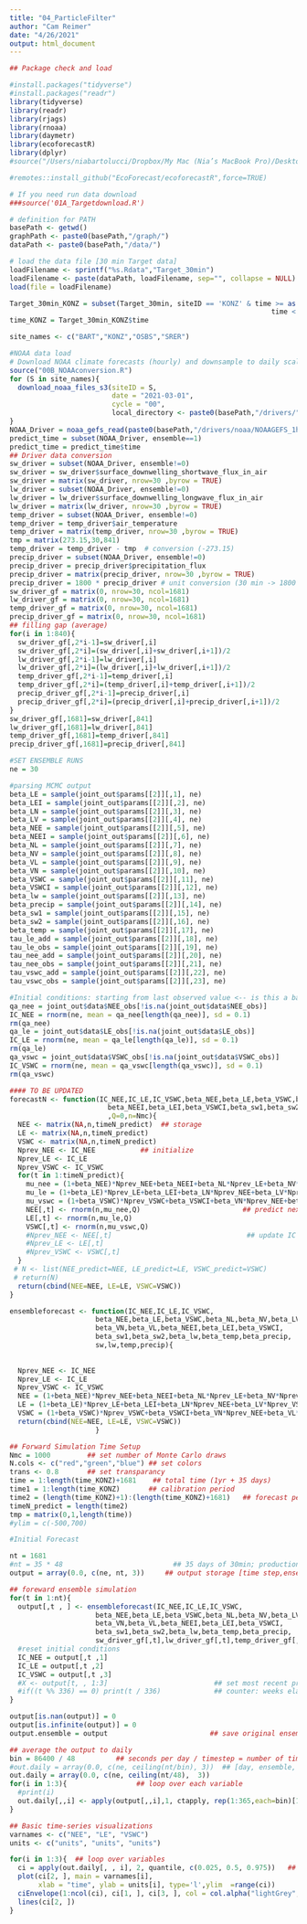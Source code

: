 ```yaml
---
title: "04_ParticleFilter"
author: "Cam Reimer"
date: "4/26/2021"
output: html_document
---
```

```r
## Package check and load

#install.packages("tidyverse")
#install.packages("readr")
library(tidyverse)
library(readr)
library(rjags)
library(rnoaa)
library(daymetr)
library(ecoforecastR)
library(dplyr)
#source("/Users/niabartolucci/Dropbox/My Mac (Nia’s MacBook Pro)/Desktop/Classes Spring 2021/Ecological Forecasting/EF_Activities/ecoforecastR/R/utils.R")

#remotes::install_github("EcoForecast/ecoforecastR",force=TRUE)
```

```r
# If you need run data download
###source('01A_Targetdownload.R')

# definition for PATH
basePath <- getwd() 
graphPath <- paste0(basePath,"/graph/")
dataPath <- paste0(basePath,"/data/")

# load the data file [30 min Target data]
loadFilename <- sprintf("%s.Rdata","Target_30min")
loadFilename <- paste(dataPath, loadFilename, sep="", collapse = NULL)
load(file = loadFilename)

Target_30min_KONZ = subset(Target_30min, siteID == 'KONZ' & time >= as.POSIXct('2020-03-01 00:00', tz="UTC") & 
                                                                time < as.POSIXct('2021-03-01 00:00', tz="UTC"))
time_KONZ = Target_30min_KONZ$time
```

```r
site_names <- c("BART","KONZ","OSBS","SRER")

#NOAA data load
# Download NOAA climate forecasts (hourly) and downsample to daily scale
source("00B_NOAAconversion.R")
for (S in site_names){
  download_noaa_files_s3(siteID = S,
                         date = "2021-03-01",
                         cycle = "00",
                         local_directory <- paste0(basePath,"/drivers/"))
}
NOAA_Driver = noaa_gefs_read(paste0(basePath,"/drivers/noaa/NOAAGEFS_1hr"), "2021-03-01", "00", "KONZ")
predict_time = subset(NOAA_Driver, ensemble==1)
predict_time = predict_time$time
## Driver data conversion
sw_driver = subset(NOAA_Driver, ensemble!=0)
sw_driver = sw_driver$surface_downwelling_shortwave_flux_in_air
sw_driver = matrix(sw_driver, nrow=30 ,byrow = TRUE)
lw_driver = subset(NOAA_Driver, ensemble!=0)
lw_driver = lw_driver$surface_downwelling_longwave_flux_in_air
lw_driver = matrix(lw_driver, nrow=30 ,byrow = TRUE)
temp_driver = subset(NOAA_Driver, ensemble!=0)
temp_driver = temp_driver$air_temperature
temp_driver = matrix(temp_driver, nrow=30 ,byrow = TRUE)
tmp = matrix(273.15,30,841)
temp_driver = temp_driver - tmp  # conversion (-273.15)
precip_driver = subset(NOAA_Driver, ensemble!=0)
precip_driver = precip_driver$precipitation_flux
precip_driver = matrix(precip_driver, nrow=30 ,byrow = TRUE)
precip_driver = 1800 * precip_driver # unit conversion (30 min -> 1800 sec)
sw_driver_gf = matrix(0, nrow=30, ncol=1681)
lw_driver_gf = matrix(0, nrow=30, ncol=1681)
temp_driver_gf = matrix(0, nrow=30, ncol=1681)
precip_driver_gf = matrix(0, nrow=30, ncol=1681)
## filling gap (average)
for(i in 1:840){
  sw_driver_gf[,2*i-1]=sw_driver[,i]
  sw_driver_gf[,2*i]=(sw_driver[,i]+sw_driver[,i+1])/2
  lw_driver_gf[,2*i-1]=lw_driver[,i]
  lw_driver_gf[,2*i]=(lw_driver[,i]+lw_driver[,i+1])/2
  temp_driver_gf[,2*i-1]=temp_driver[,i]
  temp_driver_gf[,2*i]=(temp_driver[,i]+temp_driver[,i+1])/2
  precip_driver_gf[,2*i-1]=precip_driver[,i]
  precip_driver_gf[,2*i]=(precip_driver[,i]+precip_driver[,i+1])/2
}
sw_driver_gf[,1681]=sw_driver[,841]
lw_driver_gf[,1681]=lw_driver[,841]
temp_driver_gf[,1681]=temp_driver[,841]
precip_driver_gf[,1681]=precip_driver[,841]
```

```r
#SET ENSEMBLE RUNS
ne = 30 

#parsing MCMC output 
beta_LE = sample(joint_out$params[[2]][,1], ne)
beta_LEI = sample(joint_out$params[[2]][,2], ne)
beta_LN = sample(joint_out$params[[2]][,3], ne)
beta_LV = sample(joint_out$params[[2]][,4], ne)
beta_NEE = sample(joint_out$params[[2]][,5], ne)
beta_NEEI = sample(joint_out$params[[2]][,6], ne)
beta_NL = sample(joint_out$params[[2]][,7], ne)
beta_NV = sample(joint_out$params[[2]][,8], ne)
beta_VL = sample(joint_out$params[[2]][,9], ne)
beta_VN = sample(joint_out$params[[2]][,10], ne)
beta_VSWC = sample(joint_out$params[[2]][,11], ne)
beta_VSWCI = sample(joint_out$params[[2]][,12], ne)
beta_lw = sample(joint_out$params[[2]][,13], ne)
beta_precip = sample(joint_out$params[[2]][,14], ne)
beta_sw1 = sample(joint_out$params[[2]][,15], ne)
beta_sw2 = sample(joint_out$params[[2]][,16], ne)
beta_temp = sample(joint_out$params[[2]][,17], ne)
tau_le_add = sample(joint_out$params[[2]][,18], ne)
tau_le_obs = sample(joint_out$params[[2]][,19], ne)
tau_nee_add = sample(joint_out$params[[2]][,20], ne)
tau_nee_obs = sample(joint_out$params[[2]][,21], ne)
tau_vswc_add = sample(joint_out$params[[2]][,22], ne)
tau_vswc_obs = sample(joint_out$params[[2]][,23], ne)

#Initial conditions: starting from last observed value <-- is this a bad idea?
qa_nee = joint_out$data$NEE_obs[!is.na(joint_out$data$NEE_obs)]
IC_NEE = rnorm(ne, mean = qa_nee[length(qa_nee)], sd = 0.1)
rm(qa_nee)
qa_le = joint_out$data$LE_obs[!is.na(joint_out$data$LE_obs)]
IC_LE = rnorm(ne, mean = qa_le[length(qa_le)], sd = 0.1)
rm(qa_le)
qa_vswc = joint_out$data$VSWC_obs[!is.na(joint_out$data$VSWC_obs)]
IC_VSWC = rnorm(ne, mean = qa_vswc[length(qa_vswc)], sd = 0.1)
rm(qa_vswc)

```

```r
#### TO BE UPDATED
forecastN <- function(IC_NEE,IC_LE,IC_VSWC,beta_NEE,beta_LE,beta_VSWC,beta_NL,beta_NV,beta_LV,beta_LN,beta_VN,beta_VL,
                        beta_NEEI,beta_LEI,beta_VSWCI,beta_sw1,beta_sw2,beta_lw,beta_temp,beta_precip,sw,lw,temp,precip
                        ,Q=0,n=Nmc){
  NEE <- matrix(NA,n,timeN_predict)  ## storage
  LE <- matrix(NA,n,timeN_predict)
  VSWC <- matrix(NA,n,timeN_predict)
  Nprev_NEE <- IC_NEE           ## initialize
  Nprev_LE <- IC_LE
  Nprev_VSWC <- IC_VSWC
  for(t in 1:timeN_predict){
    mu_nee = (1+beta_NEE)*Nprev_NEE+beta_NEEI+beta_NL*Nprev_LE+beta_NV*Nprev_VSWC+beta_sw1*sw +beta_temp*temp
    mu_le = (1+beta_LE)*Nprev_LE+beta_LEI+beta_LN*Nprev_NEE+beta_LV*Nprev_VSWC+beta_sw2*sw +beta_lw*lw
    mu_vswc = (1+beta_VSWC)*Nprev_VSWC+beta_VSWCI+beta_VN*Nprev_NEE+beta_VL*Nprev_LE+beta_precip*precip
    NEE[,t] <- rnorm(n,mu_nee,Q)                         ## predict next step
    LE[,t] <- rnorm(n,mu_le,Q)
    VSWC[,t] <- rnorm(n,mu_vswc,Q)
    #Nprev_NEE <- NEE[,t]                                 ## update IC
    #Nprev_LE <- LE[,t]
    #Nprev_VSWC <- VSWC[,t]
  }
 # N <- list(NEE_predict=NEE, LE_predict=LE, VSWC_predict=VSWC)
 # return(N)
  return(cbind(NEE=NEE, LE=LE, VSWC=VSWC))
}
```

```r
ensembleforecast <- function(IC_NEE,IC_LE,IC_VSWC,
                     beta_NEE,beta_LE,beta_VSWC,beta_NL,beta_NV,beta_LV,beta_LN,
                     beta_VN,beta_VL,beta_NEEI,beta_LEI,beta_VSWCI,
                     beta_sw1,beta_sw2,beta_lw,beta_temp,beta_precip,
                     sw,lw,temp,precip){
  
  
  Nprev_NEE <- IC_NEE           
  Nprev_LE <- IC_LE
  Nprev_VSWC <- IC_VSWC
  NEE = (1+beta_NEE)*Nprev_NEE+beta_NEEI+beta_NL*Nprev_LE+beta_NV*Nprev_VSWC+beta_sw1*sw +beta_temp*temp
  LE = (1+beta_LE)*Nprev_LE+beta_LEI+beta_LN*Nprev_NEE+beta_LV*Nprev_VSWC+beta_sw2*sw +beta_lw*lw
  VSWC = (1+beta_VSWC)*Nprev_VSWC+beta_VSWCI+beta_VN*Nprev_NEE+beta_VL*Nprev_LE+beta_precip*precip
  return(cbind(NEE=NEE, LE=LE, VSWC=VSWC))
                     }
```

```r
## Forward Simulation Time Setup
Nmc = 1000         ## set number of Monte Carlo draws
N.cols <- c("red","green","blue") ## set colors
trans <- 0.8       ## set transparancy
time = 1:length(time_KONZ)+1681    ## total time (1yr + 35 days)
time1 = 1:length(time_KONZ)       ## calibration period
time2 = (length(time_KONZ)+1):(length(time_KONZ)+1681)   ## forecast period
timeN_predict = length(time2)
tmp = matrix(0,1,length(time))
#ylim = c(-500,700)
```

```r
#Initial Forecast

nt = 1681
#nt = 35 * 48                           ## 35 days of 30min; production run should be nrow(inputs) *********
output = array(0.0, c(ne, nt, 3))     ## output storage [time step,ensembles,variables]

## foreward ensemble simulation
for(t in 1:nt){
  output[,t , ] <- ensembleforecast(IC_NEE,IC_LE,IC_VSWC,
                     beta_NEE,beta_LE,beta_VSWC,beta_NL,beta_NV,beta_LV,beta_LN,
                     beta_VN,beta_VL,beta_NEEI,beta_LEI,beta_VSWCI,
                     beta_sw1,beta_sw2,beta_lw,beta_temp,beta_precip,
                     sw_driver_gf[,t],lw_driver_gf[,t],temp_driver_gf[,t],precip_driver_gf[,t])  
  #reset initial conditions
  IC_NEE = output[,t ,1]
  IC_LE = output[,t ,2]
  IC_VSWC = output[,t ,3]
  #X <- output[t, , 1:3]                          ## set most recent prediction to be the next IC
  #if((t %% 336) == 0) print(t / 336)             ## counter: weeks elapsed (7*48 = 1 week)
}
```

```r

output[is.nan(output)] = 0
output[is.infinite(output)] = 0
output.ensemble = output                         ## save original ensemble projection

## average the output to daily
bin = 86400 / 48          ## seconds per day / timestep = number of timesteps per day
#out.daily = array(0.0, c(ne, ceiling(nt/bin), 3))  ## [day, ensemble, variables]
out.daily = array(0.0, c(ne, ceiling(nt/48),  3))
for(i in 1:3){                 ## loop over each variable
  #print(i)
  out.daily[,,i] <- apply(output[,,i],1, ctapply, rep(1:365,each=bin)[1:nt], mean)
}

## Basic time-series visualizations
varnames <- c("NEE", "LE", "VSWC")
units <- c("units", "units", "units")

for(i in 1:3){  ## loop over variables
  ci = apply(out.daily[, , i], 2, quantile, c(0.025, 0.5, 0.975))   ## calculate CI over ensemble members
  plot(ci[2, ], main = varnames[i], 
       xlab = "time", ylab = units[i], type='l',ylim  =range(ci))
  ciEnvelope(1:ncol(ci), ci[1, ], ci[3, ], col = col.alpha("lightGrey", 0.5)) ## plot interval
  lines(ci[2, ])                                                              ## plot median
}
```